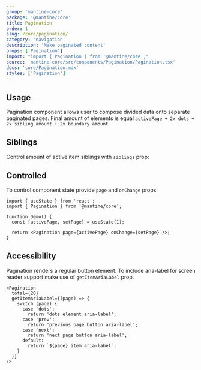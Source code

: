 ```yaml
---
group: 'mantine-core'
package: '@mantine/core'
title: Pagination
order: 1
slug: /core/pagination/
category: 'navigation'
description: 'Make paginated content'
props: ['Pagination']
import: "import { Pagination } from '@mantine/core';"
source: 'mantine-core/src/components/Pagination/Pagination.tsx'
docs: 'core/Pagination.mdx'
styles: ['Pagination']
---
```



## Usage

Pagination component allows user to compose divided data onto separate paginated pages.
Final amount of elements is equal `activePage + 2x dots + 2x sibling amount + 2x boundary amount`

<Demo data={PaginationDemos.configurator} />

## Siblings

Control amount of active item siblings with `siblings` prop:

<Demo data={PaginationDemos.siblings} />

## Controlled

To control component state provide `page` and `onChange` props:

```tsx
import { useState } from 'react';
import { Pagination } from '@mantine/core';

function Demo() {
  const [activePage, setPage] = useState(1);

  return <Pagination page={activePage} onChange={setPage} />;
}
```

## Accessibility

Pagination renders a regular button element. To include aria-label for screen reader support make use of `getItemAriaLabel` prop.

```tsx
<Pagination
  total={20}
  getItemAriaLabel={(page) => {
    switch (page) {
      case 'dots':
        return 'dots element aria-label';
      case 'prev':
        return 'previous page button aria-label';
      case 'next':
        return 'next page button aria-label';
      default:
        return `${page} item aria-label`;
    }
  }}
/>
```
